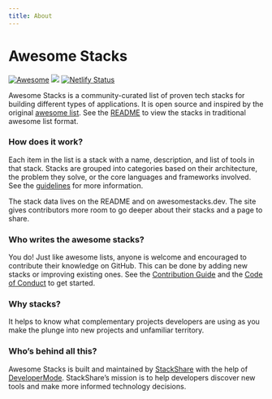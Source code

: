 ```yaml
---
title: About
---
```



# Awesome Stacks

[![Awesome](https://cdn.rawgit.com/sindresorhus/awesome/d7305f38d29fed78fa85652e3a63e154dd8e8829/media/badge.svg)](https://github.com/sindresorhus/awesome)
<a title="StackShare" href={props.data.site.siteMetadata.techStack}><img src="https://img.shields.io/badge/tech-stack-0690fa.svg?style=flat" /></a>
[![Netlify Status](https://api.netlify.com/api/v1/badges/7fb9c28c-1e1e-41e0-a0c6-95a5770f4abf/deploy-status)](https://app.netlify.com/sites/awesomestacks/deploys)

Awesome Stacks is a community-curated list of proven tech stacks for building different types of applications. It is open source and inspired by the original [awesome list](http://awesome.re/). See the <a href={props.data.site.siteMetadata.repository}>README</a> to view the stacks in traditional awesome list format.

### How does it work?

Each item in the list is a stack with a name, description, and list of tools in that stack. Stacks are grouped into categories based on their architecture, the problem they solve, or the core languages and frameworks involved. See the [guidelines](/docs/guidelines) for more information.

The stack data lives on the README and on awesomestacks.dev. The site gives contributors more room to go deeper about their stacks and a page to share.

### Who writes the awesome stacks?

You do! Just like awesome lists, anyone is welcome and encouraged to contribute their knowledge on GitHub. This can be done by adding new stacks or improving existing ones. See the [Contribution Guide](/docs) and the [Code of Conduct](https://github.com/stackshareio/awesome-stacks/blog/master/CODE_OF_CONDUCT.md) to get started.

### Why stacks?

<div className="has-margin-top-20 has-margin-bottom-20 is-flex justify-center">
<TweetEmbed id='1105127213819555841' />
</div>

It helps to know what complementary projects developers are using as you make the plunge into new projects and unfamiliar territory.

### Who’s behind all this?

Awesome Stacks is built and maintained by [StackShare](https://https://stackshare.io/) with the help of [DeveloperMode](https://developermode.com/). StackShare’s mission is to help developers discover new tools and make more informed technology decisions.

